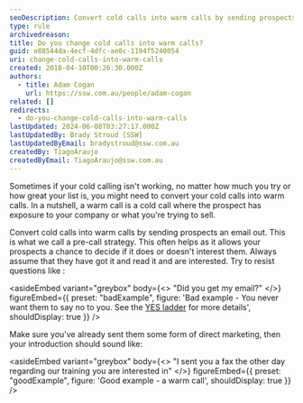 ```yaml
---
seoDescription: Convert cold calls into warm calls by sending prospects an email out, allowing them to decide if it's of interest to them.
type: rule
archivedreason:
title: Do you change cold calls into warm calls?
guid: e88544da-4ecf-4dfc-ae8c-1194f5240054
uri: change-cold-calls-into-warm-calls
created: 2018-04-10T00:26:30.000Z
authors:
  - title: Adam Cogan
    url: https://ssw.com.au/people/adam-cogan
related: []
redirects:
  - do-you-change-cold-calls-into-warm-calls
lastUpdated: 2024-06-08T03:27:17.000Z
lastUpdatedBy: Brady Stroud [SSW]
lastUpdatedByEmail: bradystroud@ssw.com.au
createdBy: TiagoAraujo
createdByEmail: TiagoAraujo@ssw.com.au
---
```


Sometimes if your cold calling isn't working, no matter how much you try or how great your list is, you might need to convert your cold calls into warm calls. In a nutshell, a warm call is a cold call where the prospect has exposure to your company or what you're trying to sell.

Convert cold calls into warm calls by sending prospects an email out. This is what we call a pre-call strategy. This often helps as it allows your prospects a chance to decide if it does or doesn't interest them.
Always assume that they have got it and read it and are interested. Try to resist questions like :

<asideEmbed
  variant="greybox"
  body={<>
    "Did you get my email?"
  </>}
  figureEmbed={{
    preset: "badExample",
    figure: 'Bad example - You never want them to say no to you. See the [YES ladder](/build-a-yes-ladder-to-your-outbound-script) for more details',
    shouldDisplay: true
  }}
/>

Make sure you've already sent them some form of direct marketing, then your introduction should sound like:

<asideEmbed
  variant="greybox"
  body={<>
    "I sent you a fax the other day regarding our training you are interested in"
  </>}
  figureEmbed={{
    preset: "goodExample",
    figure: 'Good example - a warm call',
    shouldDisplay: true
  }}
/>
